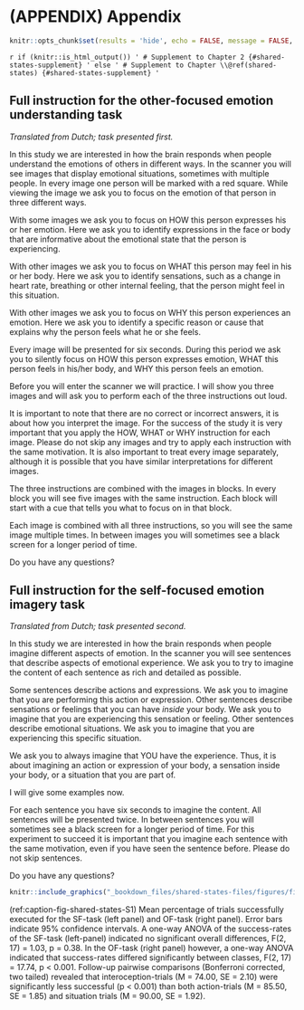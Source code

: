 # (APPENDIX) Appendix {-}
\cleardoublepage
\phantomsection
\addcontentsline{toc}{part}{Appendices}
\appendixpage*
\setlength\beforechapskip{-\baselineskip}

```r
knitr::opts_chunk$set(results = 'hide', echo = FALSE, message = FALSE, warning = FALSE)
```

`r if (knitr::is_html_output()) '
# Supplement to Chapter 2 {#shared-states-supplement}
' else '
# Supplement to Chapter \\@ref(shared-states) {#shared-states-supplement}
'`

## Full instruction for the other-focused emotion understanding task 
*Translated from Dutch; task presented first.*

In this study we are interested in how the brain responds when people understand the emotions of others in different ways. In the scanner you will see images that display emotional situations, sometimes with multiple people. In every image one person will be marked with a red square. While viewing the image we ask you to focus on the emotion of that person in three different ways. 

With some images we ask you to focus on HOW this person expresses his or her emotion. Here we ask you to identify expressions in the face or body that are informative about the emotional state that the person is experiencing. 
 
With other images we ask you to focus on WHAT this person may feel in his or her body. Here we ask you to identify sensations, such as a change in heart rate, breathing or other internal feeling, that the person might feel in this situation. 

With other images we ask you to focus on WHY this person experiences an emotion. Here we ask you to identify a specific reason or cause that explains why the person feels what he or she feels. 

Every image will be presented for six seconds. During this period we ask you to silently focus on HOW this person expresses emotion, WHAT this person feels in his/her body, and WHY this person feels an emotion. 

Before you will enter the scanner we will practice. I will show you three images and will ask you to perform each of the three instructions out loud. 

It is important to note that there are no correct or incorrect answers, it is about how you interpret the image. For the success of the study it is very important that you apply the HOW, WHAT or WHY instruction for each image. Please do not skip any images and try to apply each instruction with the same motivation. It is also important to treat every image separately, although it is possible that you have similar interpretations for different images. 

The three instructions are combined with the images in blocks. In every block you will see five images with the same instruction. Each block will start with a cue that tells you what to focus on in that block. 

Each image is combined with all three instructions, so you will see the same image multiple times. In between images you will sometimes see a black screen for a longer period of time. 

Do you have any questions?

\newpage
\pagestyle{empty}

## Full instruction for the self-focused emotion imagery task
*Translated from Dutch; task presented second.*

In this study we are interested in how the brain responds when people imagine different aspects of emotion. In the scanner you will see sentences that describe aspects of emotional experience. We ask you to try to imagine the content of each sentence as rich and detailed as possible. 

Some sentences describe actions and expressions. We ask you to imagine that you are performing this action or expression. Other sentences describe sensations or feelings that you can have *inside* your body. We ask you to imagine that you are experiencing this sensation or feeling. Other sentences describe emotional situations. We ask you to imagine that you are experiencing this specific situation. 

We ask you to always imagine that YOU have the experience. Thus, it is about imagining an action or expression of your body, a sensation inside your body, or a situation that you are part of. 

I will give some examples now.

For each sentence you have six seconds to imagine the content. All sentences will be presented twice. In between sentences you will sometimes see a black screen for a longer period of time. For this experiment to succeed it is important that you imagine each sentence with the same motivation, even if you have seen the sentence before. Please do not skip sentences. 

Do you have any questions?

\newpage
\pagestyle{empty}

```r
knitr::include_graphics("_bookdown_files/shared-states-files/figures/figure_S1_succ.png", auto_pdf = TRUE)
```

(ref:caption-fig-shared-states-S1) Mean percentage of trials successfully executed for the SF-task (left panel) and OF-task (right panel). Error bars indicate 95% confidence intervals. A one-way ANOVA of the success-rates of the SF-task (left-panel) indicated no significant overall differences, F(2, 17) = 1.03, p = 0.38. In the OF-task (right panel) however, a one-way ANOVA indicated that success-rates differed significantly between classes, F(2, 17) = 17.74, p < 0.001. Follow-up pairwise comparisons (Bonferroni corrected, two tailed) revealed that interoception-trials (M = 74.00, SE = 2.10) were significantly less successful (p < 0.001) than both action-trials (M = 85.50, SE = 1.85) and situation trials (M = 90.00, SE = 1.92).
